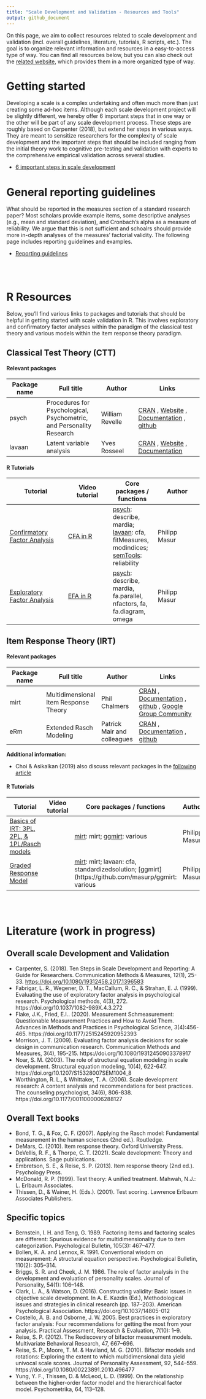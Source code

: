 ```yaml
---
title: "Scale Development and Validation - Resources and Tools"
output: github_document
---
```



On this page, we aim to collect resources related to scale development and validation (incl. overall guidelines, literature, tutorials, R scripts, etc.). The goal is to organize relevant information and resources in a easy-to-access type of way. You can find all resources below, but you can also check out the [related website](https://masurp.github.io/scale-development-resources/index.html), which provides them in a more organized type of way.

# Getting started

Developing a scale is a complex undertaking and often much more than just creating some ad-hoc items. Although each scale development project will be slightly different, we hereby offer 6 important steps that in one way or the other will be part of any scale development process. These steps are roughly based on Carpenter (2018), but extend her steps in various ways. They are meant to sensitize researchers for the complexity of scale development and the important steps that should be included ranging from the initial theory work to cognitive pre-testing and validation with experts to the comprehensive empirical validation across several studies. 

- [6 important steps in scale development](https://masurp.github.io/scale-development-resources/getting-started.html)



# General reporting guidelines

What should be reported in the measures section of a standard research paper? Most scholars provide example items, some descriptive analyses (e.g., mean and standard deviation), and Cronbach's alpha as a measure of reliability. We argue that this is not sufficient and schoalrs should provide more in-depth analyses of the measures' factorial validity. The following page includes reporting guidelines and examples. 

- [Reporting guidelines](https://masurp.github.io/scale-development-resources/guidelines.html)




<br><br>

# R Resources

Below, you'll find various links to packages and tutorials that should be helpful in getting started with scale validation in R. This involves exploratory and confirmatory factor analyses within the paradigm of the classical test theory and various models within the item response theory paradigm. 

## Classical Test Theory (CTT)

#### Relevant packages

| Package name | Full title | Author | Links |
|----|------|----|-------|
| psych | Procedures for Psychological, Psychometric, and Personality Research | William Revelle | [CRAN](https://cran.r-project.org/web/packages/psych/index.html) , [Website](https://personality-project.org/r/psych/) ,  [Documentation](https://cran.r-project.org/web/packages/psych/psych.pdf) , [github](https://github.com/cran/psych) |
| lavaan | Latent variable analysis | Yves Rosseel | [CRAN](https://cran.r-project.org/web/packages/psych/index.html) , [Website](https://lavaan.ugent.be/) , [Documentation](https://cran.r-project.org/web/packages/lavaan/lavaan.pdf) | [github](https://github.com/yrosseel/lavaan) , [Google Group Community](https://groups.google.com/d/forum/lavaan) |


#### R Tutorials

| Tutorial | Video tutorial |  Core packages / functions | Author |
|----|---|---|---|
| [Confirmatory Factor Analysis](tutorials/R_test-theory_1_cfa.md) | [CFA in R](https://www.youtube.com/watch?v=uKlagNgC-GY) | [psych](http://personality-project.org/r/psych/psych-manual.pdf): describe, mardia; [lavaan](https://lavaan.ugent.be/): cfa, fitMeasures, modindices; [semTools](https://cran.r-project.org/web/packages/semTools/semTools.pdf): reliability | Philipp Masur |
| [Exploratory Factor Analysis](tutorials/R_test-theory_2_efa.md) | [EFA in R](https://youtu.be/AXaBMDA34YM) | [psych](http://personality-project.org/r/psych/psych-manual.pdf): describe, mardia, fa.parallel, nfactors, fa, fa.diagram, omega | Philipp Masur |



## Item Response Theory (IRT)

#### Relevant packages

| Package name | Full title | Author | Links |
|----|------|----|-------|
| mirt | Multidimensional Item Response Theory | Phil Chalmers | [CRAN](https://cran.r-project.org/web/packages/mirt/index.html) , [Documentation](https://cran.r-project.org/web/packages/mirt/mirt.pdf) , [github](https://github.com/philchalmers/mirt) , [Google Group Community](https://groups.google.com/g/mirt-package?pli=1) |
| eRm | Extended Rasch Modeling | Patrick Mair and colleagues | [CRAN](https://cran.r-project.org/package=eRm) , [Documentation](https://cran.r-project.org/web/packages/eRm/eRm.pdf) , [github](https://github.com/cran/eRm) |

**Additional information:**

- Choi & Asikalkan (2019) also discuss relevant packages in the [following article](https://doi.org/10.1080/15366367.2019.1586404)

#### R Tutorials

| Tutorial | Video tutorial |  Core packages / functions | Author |
|----|---|---|---|
| [Basics of IRT: 3PL, 2PL, & 1PL/Rasch models](https://github.com/ccs-amsterdam/r-course-material/blob/master/tutorials/R_test-theory_3_irt.md) |  | [mirt](https://cran.r-project.org/web/packages/mirt/mirt.pdf): mirt; [ggmirt](https://github.com/masurp/ggmirt): various | Philipp Masur |
| [Graded Response Model](https://github.com/ccs-amsterdam/r-course-material/blob/master/tutorials/R_test-theory_3_irt_graded.md) | | [mirt](https://cran.r-project.org/web/packages/mirt/mirt.pdf): mirt; lavaan: cfa, standardizedsolution; [ggmirt](https://github.com/masurp/ggmirt: various| Philipp Masur | 


<br><br>

# Literature (work in progress)

## Overall scale Development and Validation

- Carpenter, S. (2018). Ten Steps in Scale Development and Reporting: A Guide for Researchers. Communication Methods & Measures, 12(1), 25-33. [https://doi.org/10.1080/19312458.2017.1396583](https://doi.org/10.1080/19312458.2017.1396583)
- Fabrigar, L. R., Wegener, D. T., MacCallum, R. C., & Strahan, E. J. (1999). Evaluating the use of exploratory factor analysis in psychological research. Psychological methods, 4(3), 272. https://doi.org/10.1037/1082-989X.4.3.272
- Flake, J.K., Fried, E.I.. (2020). Measurement Schmeasurement: Questionable Measurement Practices and How to Avoid Them. Advances in Methods and Practices in Psychological Science, 3(4):456-465. https://doi.org/10.1177/2515245920952393
- Morrison, J. T. (2009). Evaluating factor analysis decisions for scale design in communication research. Communication Methods and Measures, 3(4), 195-215. https://doi.org/10.1080/19312450903378917
- Noar, S. M. (2003). The role of structural equation modeling in scale development. Structural equation modeling, 10(4), 622-647. https://doi.org/10.1207/S15328007SEM1004_8
- Worthington, R. L., & Whittaker, T. A. (2006). Scale development research: A content analysis and recommendations for best practices. The counseling psychologist, 34(6), 806-838. https://doi.org/10.1177/0011000006288127


## Overall Text books

- Bond, T. G., & Fox, C. F. (2007). Applying the Rasch model: Fundamental measurement in the human sciences (2nd
ed.). Routledge.
- DeMars, C. (2010). Item response theory. Oxford University Press.
- DeVellis, R. F., & Thorpe, C. T. (2021). Scale development: Theory and applications. Sage publications.
- Embretson, S. E., & Reise, S. P. (2013). Item response theory (2nd ed.). Psychology Press.
- McDonald, R. P. (1999). Test theory: A unified treatment. Mahwah, N.J.: L. Erlbaum Associates.
- Thissen, D., & Wainer, H. (Eds.). (2001). Test scoring. Lawrence Erlbaum Associates Publishers.

## Specific topics

- Bernstein, I. H. and Teng, G. 1989. Factoring items and factoring scales are different: Spurious evidence for multidimensionality due to item categorization. Psychological Bulletin, 105(3): 467–477.  
- Bollen, K. A. and Lennox, R. 1991. Conventional wisdom on measurement: A structural equation perspective. Psychological Bulletin, 110(2): 305–314.
- Briggs, S. R. and Cheek, J. M. 1986. The role of factor analysis in the development and evaluation of personality scales. Journal of Personality, 54(1): 106–148.
- Clark, L. A., & Watson, D. (2016). Constructing validity: Basic issues in objective scale development. In A. E. Kazdin (Ed.), Methodological issues and strategies in clinical research (pp. 187–203). American Psychological Association. https://doi.org/10.1037/14805-012
- Costello, A. B. and Osborne, J. W. 2005. Best practices in exploratory factor analysis: Four recommendations for getting the most from your analysis. Practical Assessment, Research & Evaluation, 7(10): 1–9.
- Reise, S. P. (2012). The Rediscovery of bifactor measurement models. Multivariate Behavioral Research, 47, 667–696.
- Reise, S. P., Moore, T. M. & Haviland, M. G. (2010). Bifactor models and rotations: Exploring the extent to which multidimensional data yield univocal scale scores. Journal of Personality Assessment, 92, 544–559. https://doi.org/10.1080/00223891.2010.496477
- Yung, Y. F., Thissen, D. & McLeod, L. D. (1999). On the relationship between the higher-order factor model and the hierarchical factor model. Psychometrika, 64, 113–128.
